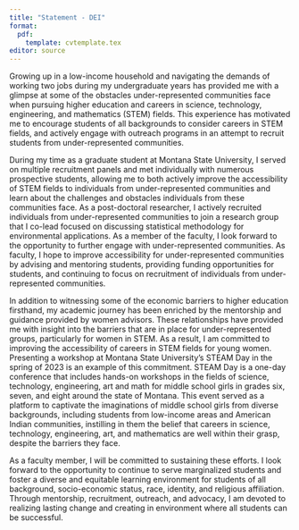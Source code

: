 ```yaml
---
title: "Statement - DEI"
format: 
  pdf:
    template: cvtemplate.tex
editor: source
---
```


\begin{center}
\textbf{Statement on diversity, equity, and inclusion} 

Christian Stratton
\end{center}

Growing up in a low-income household and navigating the demands of working two jobs during my undergraduate years has provided me with a glimpse at some of the obstacles under-represented communities face when pursuing higher education and careers in science, technology, engineering, and mathematics (STEM) fields. This experience has motivated me to encourage students of all backgrounds to consider careers in STEM fields, and actively engage with outreach programs in an attempt to recruit students from under-represented communities. 

\vspace*{2mm}

During my time as a graduate student at Montana State University, I served on multiple recruitment panels and met individually with numerous prospective students, allowing me to both actively improve the accessibility of STEM fields to individuals from under-represented communities and learn about the challenges and obstacles individuals from these communities face. As a post-doctoral researcher, I actively recruited individuals from under-represented communities to join a research group that I co-lead focused on discussing statistical methodology for environmental applications. As a member of the faculty, I look forward to the opportunity to further engage with under-represented communities. As faculty, I hope to improve accessibility for under-represented communities by advising and mentoring students, providing funding opportunities for students, and continuing to focus on recruitment of individuals from under-represented communities.

\vspace*{2mm}

In addition to witnessing some of the economic barriers to higher education firsthand, my academic journey has been enriched by the mentorship and guidance provided by women advisors. These relationships have provided me with insight into the barriers that are in place for under-represented groups, particularly for women in STEM. As a result, I am committed to improving the accessibility of careers in STEM fields for young women. Presenting a workshop at Montana State University's STEAM Day in the spring of 2023 is an example of this commitment. STEAM Day is a one-day conference that includes hands-on workshops in the fields of science, technology, engineering, art and math for middle school girls in grades six, seven, and eight around the state of Montana. This event served as a platform to captivate the imaginations of middle school girls from diverse backgrounds, including students from low-income areas and American Indian communities, instilling in them the belief that careers in science, technology, engineering, art, and mathematics are well within their grasp, despite the barriers they face. 

\vspace*{2mm}

As a faculty member, I will be committed to sustaining these efforts. I look forward to the opportunity to continue to serve marginalized students and foster a diverse and equitable learning environment for students of all background, socio-economic status, race, identity, and religious affiliation. Through mentorship, recruitment, outreach, and advocacy, I am devoted to realizing lasting change and creating in environment where all students can be successful. 


